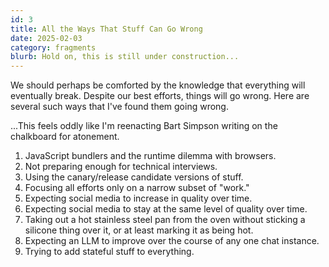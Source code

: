 ```yaml
---
id: 3
title: All the Ways That Stuff Can Go Wrong
date: 2025-02-03
category: fragments
blurb: Hold on, this is still under construction...
---
```


We should perhaps be comforted by the knowledge that everything will eventually break.
Despite our best efforts, things will go wrong. Here are several such ways that I've found them going wrong.

...This feels oddly like I'm reenacting Bart Simpson writing on the chalkboard for atonement.

1. JavaScript bundlers and the runtime dilemma with browsers.
2. Not preparing enough for technical interviews.
3. Using the canary/release candidate versions of stuff.
4. Focusing all efforts only on a narrow subset of "work."
5. Expecting social media to increase in quality over time.
6. Expecting social media to stay at the same level of quality over time.
7. Taking out a hot stainless steel pan from the oven without sticking a silicone thing over it, 
or at least marking it as being hot.
8. Expecting an LLM to improve over the course of any one chat instance.
9. Trying to add stateful stuff to everything.
